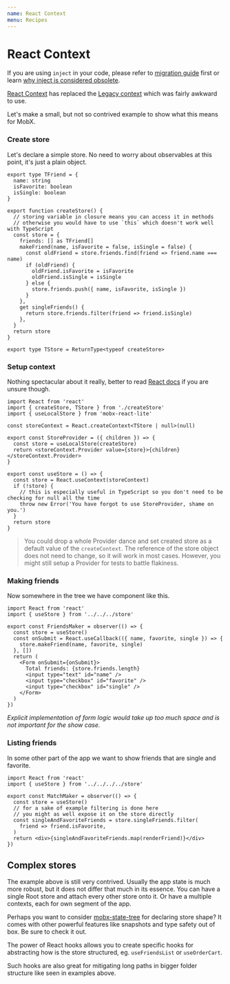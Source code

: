 ```yaml
---
name: React Context
menu: Recipes
---
```


# React Context

If you are using `inject` in your code, please refer to [migration guide](/recipes-migration) first or learn [why inject is considered obsolete](/recipes-inject).

[React Context][context] has replaced the [Legacy context][context-legacy] which was fairly awkward to use.

Let's make a small, but not so contrived example to show what this means for MobX.

### Create store

Let's declare a simple store. No need to worry about observables at this point, it's just a plain object.

```tsx
export type TFriend = {
  name: string
  isFavorite: boolean
  isSingle: boolean
}

export function createStore() {
  // storing variable in closure means you can access it in methods
  // otherwise you would have to use `this` which doesn't work well with TypeScript
  const store = {
    friends: [] as TFriend[]
    makeFriend(name, isFavorite = false, isSingle = false) {
      const oldFriend = store.friends.find(friend => friend.name === name)
      if (oldFriend) {
        oldFriend.isFavorite = isFavorite
        oldFriend.isSingle = isSingle
      } else {
        store.friends.push({ name, isFavorite, isSingle })
      }
    },
    get singleFriends() {
      return store.friends.filter(friend => friend.isSingle)
    },
  }
  return store
}

export type TStore = ReturnType<typeof createStore>
```

### Setup context

Nothing spectacular about it really, better to read [React docs](context) if you are unsure though.

```tsx
import React from 'react'
import { createStore, TStore } from './createStore'
import { useLocalStore } from 'mobx-react-lite'

const storeContext = React.createContext<TStore | null>(null)

export const StoreProvider = ({ children }) => {
  const store = useLocalStore(createStore)
  return <storeContext.Provider value={store}>{children}</storeContext.Provider>
}

export const useStore = () => {
  const store = React.useContext(storeContext)
  if (!store) {
    // this is especially useful in TypeScript so you don't need to be checking for null all the time
    throw new Error('You have forgot to use StoreProvider, shame on you.')
  }
  return store
}
```

> You could drop a whole Provider dance and set created store as a default value of the `createContext`. The reference of the store object does not need to change, so it will work in most cases. However, you might still setup a Provider for tests to battle flakiness.

### Making friends

Now somewhere in the tree we have component like this.

```tsx
import React from 'react'
import { useStore } from '../../../store'

export const FriendsMaker = observer(() => {
  const store = useStore()
  const onSubmit = React.useCallback(({ name, favorite, single }) => {
    store.makeFriend(name, favorite, single)
  }, [])
  return (
    <Form onSubmit={onSubmit}>
      Total friends: {store.friends.length}
      <input type="text" id="name" />
      <input type="checkbox" id="favorite" />
      <input type="checkbox" id="single" />
    </Form>
  )
})
```

_Explicit implementation of form logic would take up too much space and is not important for the show case._

### Listing friends

In some other part of the app we want to show friends that are single and favorite.

```tsx
import React from 'react'
import { useStore } from '../../../../store'

export const MatchMaker = observer(() => {
  const store = useStore()
  // for a sake of example filtering is done here
  // you might as well expose it on the store directly
  const singleAndFavoriteFriends = store.singleFriends.filter(
    friend => friend.isFavorite,
  )
  return <div>{singleAndFavoriteFriends.map(renderFriend)}</div>
})
```

## Complex stores

The example above is still very contrived. Usually the app state is much more robust, but it does not differ that much in its essence. You can have a single Root store and attach every other store onto it. Or have a multiple contexts, each for own segment of the app.

Perhaps you want to consider [mobx-state-tree] for declaring store shape? It comes with other powerful features like snapshots and type safety out of box. Be sure to check it out.

The power of React hooks allows you to create specific hooks for abstracting how is the store structured, eg. `useFriendsList` or `useOrderCart`.

Such hooks are also great for mitigating long paths in bigger folder structure like seen in examples above.

[context]: https://reactjs.org/docs/context.html
[context-legacy]: https://reactjs.org/docs/legacy-context.html
[mobx-state-tree]: https://github.com/mobxjs/mobx-state-tree
